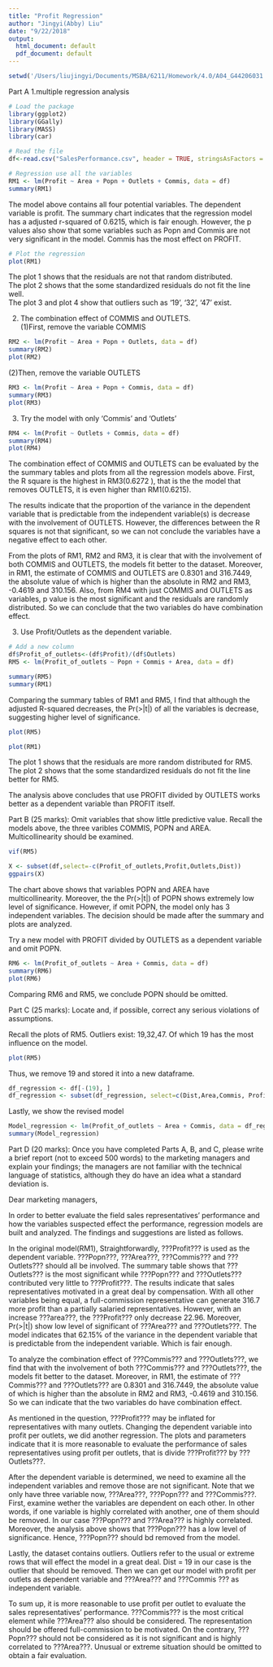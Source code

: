 ```yaml
---
title: "Profit Regression"
author: "Jingyi(Abby) Liu"
date: "9/22/2018"
output:
  html_document: default
  pdf_document: default
---
```

```r
setwd('/Users/liujingyi/Documents/MSBA/6211/Homework/4.0/A04_G44206031')
```

Part A
1.multiple regression analysis
```r
# Load the package
library(ggplot2)
library(GGally)
library(MASS)
library(car)
```

```r
# Read the file
df<-read.csv("SalesPerformance.csv", header = TRUE, stringsAsFactors = FALSE)
```

```r
# Regression use all the variables
RM1 <- lm(Profit ~ Area + Popn + Outlets + Commis, data = df)
summary(RM1)
```

The model above contains all four potential variables. The dependent variable is profit. The summary chart indicates that the regression model has a adjusted r-squared of 0.6215, which is fair enough. However, the p values also show that some variables such as Popn and Commis are not very significant in the model. Commis has the most effect on PROFIT.

```r
# Plot the regression
plot(RM1)
```

The plot 1 shows that the residuals are not that random distributed.     
The plot 2 shows that the some standardized residuals do not fit the line well.    
The plot 3  and plot 4 show that outliers such as '19', '32', '47' exist.    

2. The combination effect of COMMIS and OUTLETS.    
(1)First, remove the variable COMMIS
```r
RM2 <- lm(Profit ~ Area + Popn + Outlets, data = df)
summary(RM2)
plot(RM2)
```

(2)Then, remove the variable OUTLETS
```r
RM3 <- lm(Profit ~ Area + Popn + Commis, data = df)
summary(RM3)
plot(RM3)
```

(3) Try the model with only 'Commis' and 'Outlets'    
```r
RM4 <- lm(Profit ~ Outlets + Commis, data = df)
summary(RM4)
plot(RM4)
```

The combination effect of COMMIS and OUTLETS can be evaluated by the the summary tables and plots from all the regression models above. First, the R square is the highest in RM3(0.6272 ), that is the the model that removes OUTLETS, it is even higher than RM1(0.6215). 

The results indicate that the proportion of the variance in the dependent variable that is predictable from the independent variable(s) is decrease with the involvement of OUTLETS. However, the differences between the R squares is not that significant, so we can not conclude the variables have a negative effect to each other. 

From the plots of RM1, RM2 and RM3, it is clear that with the involvement of both COMMIS and OUTLETS, the models fit better to the dataset. Moreover, in RM1, the estimate of  COMMIS and OUTLETS are 0.8301 and 316.7449, the absolute value of which is higher than the absolute in RM2 and RM3, -0.4619 and 310.156. Also, from RM4 with just COMMIS and OUTLETS as variables, p value is the most significant and the residuals are randomly distributed. So we can conclude that the two variables do have combination effect.


3. Use Profit/Outlets as the dependent variable. 
```r
# Add a new column 
df$Profit_of_outlets<-(df$Profit)/(df$Outlets)
RM5 <- lm(Profit_of_outlets ~ Popn + Commis + Area, data = df)

summary(RM5)
summary(RM1)

```

Comparing the summary tables of RM1 and RM5, I find that although the adjusted R-squared decreases, the Pr(>|t|) of all the variables is decrease, suggesting higher level of significance.  

```r
plot(RM5)
```
```r
plot(RM1)
```

The plot 1 shows that the residuals are more random distributed for RM5. 
The plot 2 shows that the some standardized residuals do not fit the line better for RM5.

The analysis above concludes that use PROFIT divided by OUTLETS works better as a dependent variable than PROFIT itself.

Part B (25 marks): Omit variables that show little predictive value.
Recall the models above, the three varibles COMMIS, POPN and AREA. Multicollinearity should be examined. 
```r
vif(RM5)
```

```r
X <- subset(df,select=-c(Profit_of_outlets,Profit,Outlets,Dist)) 
ggpairs(X)
```

The chart above shows that variables POPN and AREA have multicollinearity. Moreover, the the Pr(>|t|) of POPN shows extremely low level of significance. However, if omit POPN, the model only has 3 independent variables. The decision should be made after the summary and plots are analyzed.

Try a new model with PROFIT divided by OUTLETS as a dependent variable and omit POPN.

```r
RM6 <- lm(Profit_of_outlets ~ Area + Commis, data = df)
summary(RM6)
plot(RM6)
```

Comparing RM6 and RM5, we conclude POPN should be omitted.

Part C (25 marks): Locate and, if possible, correct any serious violations of assumptions.

Recall the plots of RM5. Outliers exist: 19,32,47. Of which  19 has the most influence on the model.
```r
plot(RM5)
```

Thus, we remove 19 and stored it into a new dataframe.
```r
df_regression <- df[-(19), ]
df_regression <- subset(df_regression, select=c(Dist,Area,Commis, Profit_of_outlets))
```

Lastly, we show the revised model
```r
Model_regression <- lm(Profit_of_outlets ~ Area + Commis, data = df_regression)
summary(Model_regression)
```

Part D (20 marks): Once you have completed Parts A, B, and C, please write a brief report (not to exceed 500 words) to the marketing managers and explain your findings; the managers are not familiar with the technical language of statistics, although they do have an idea what a standard deviation is.

Dear marketing managers,

In order to better evaluate the field sales representatives' performance and how the variables suspected effect the performance, regression models are built and analyzed. The findings and suggestions are listed as follows.

In the original model(RM1), Straightforwardly, ???Profit??? is used as the dependent variable. ???Popn???, ???Area???, ???Commis??? and ???Outlets??? should all be involved. The summary table shows that ???Outlets??? is the most significant while ???Popn??? and ???Outlets??? contributed very little to ???Profit???. The results indicate that sales representatives motivated in a great deal by compensation. With all other variables being equal, a full-commission representative can generate 316.7 more profit than a partially salaried representatives. However, with an increase ???area???, the ???Profit??? only decrease 22.96. Moreover, Pr(>|t|) show low level of significant of ???Area??? and ???Outlets???. The model indicates that 62.15% of the variance in the dependent variable that is predictable from the independent variable. Which is fair enough.

To analyze the combination effect of ???Commis??? and ???Outlets???, we find that with the involvement of both ???Commis???  and ???Outlets???, the models fit better to the dataset. Moreover, in RM1, the estimate of ???Commis???  and ???Outlets??? are 0.8301 and 316.7449, the absolute value of which is higher than the absolute in RM2 and RM3, -0.4619 and 310.156. So we can indicate that the two variables do have combination effect.

As mentioned in the question, ???Profit??? may be inflated for representatives with many outlets. Changing the dependent variable into profit per outlets, we did another regression. The plots and parameters indicate that it is more reasonable to evaluate the performance of sales representatives using profit per outlets, that is divide ???Profit??? by ???Outlets???.

After the dependent variable is determined, we need to examine all the independent variables and remove those are not significant. Note that we only have three variable now, ???Area???, ???Popn??? and ???Commis???. First, examine wether the variables are dependent on each other. In other words, if one variable is highly correlated with another, one of them should be removed. In our case ???Popn??? and ???Area??? is highly correlated.  Moreover,  the analysis above shows that ???Popn??? has a low level of significance. Hence, ???Popn??? should bd removed from the model. 

Lastly, the dataset contains outliers. Outliers refer to the usual or extreme rows that  will effect the model in a great deal. Dist = 19 in our case is the outlier that should be removed. Then we can get our model with profit per outlets as dependent variable and ???Area??? and ???Commis ??? as independent variable.

To sum up, it is more reasonable to use profit per outlet to evaluate the sales representatives' performance. ???Commis??? is the most critical element while ???Area??? also should be considered. The representation should be offered full-commission to be motivated. On the contrary, ???Popn??? should not be considered as it is not significant and is highly correlated to ???Area???. Unusual or extreme situation should be omitted to obtain a fair evaluation. 






















